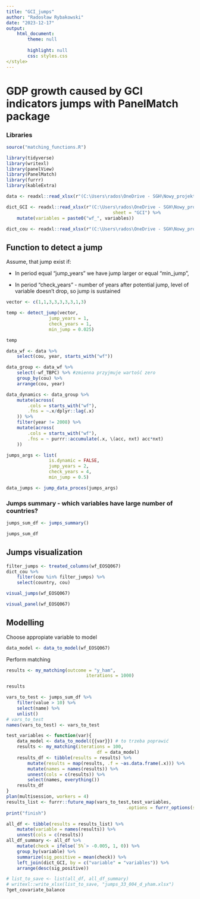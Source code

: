 ```yaml
---
title: "GCI_jumps"
author: "Radosław Rybakowski"
date: "2023-12-17"
output: 
	html_document:
		theme: null
		
		highlight: null
		css: styles.css
</style>
---
```


# GDP growth caused by GCI indicators jumps with PanelMatch package

### Libraries

```r
source("matching_functions.R")

```

```r
library(tidyverse)
library(writexl)
library(panelView)
library(PanelMatch)
library(furrr)
library(kableExtra)

data <- readxl::read_xlsx(r"(C:\Users\rados\OneDrive - SGH\Nowy_projekt_BNK\2_Przetwarzanie_danych\Data_merging\database_2023_12_22.xlsx)")

dict_GCI <- readxl::read_xlsx(r"(C:\Users\rados\OneDrive - SGH\Nowy_projekt_BNK\dict_master.xlsx)",
										sheet = "GCI") %>% 
	mutate(variables = paste0("wf_", variables))

dict_cou <- readxl::read_xlsx(r"(C:\Users\rados\OneDrive - SGH\Nowy_projekt_BNK\dict_master.xlsx)")
```

## Function to detect a jump

Assume, that jump exist if:

-   In period equal "jump_years" we have jump larger or equal "min_jump",

-   In period "check_years" - number of years after potential jump, level of variable doesn't drop, so jump is sustained

```r

vector <- c(1,1,3,3,3,3,3,1,3)

temp <- detect_jump(vector,
				jump_years = 1,
				check_years = 1,
				min_jump = 0.025)

temp
```

```r

data_wf <- data %>% 
	select(cou, year, starts_with("wf")) 

data_group <- data_wf %>%
	select(-wf_TBPC) %>% #zmienna przyjmuje wartość zero
	group_by(cou) %>%
	arrange(cou, year)

data_dynamics <- data_group %>% 
	mutate(across(
		.cols = starts_with("wf"),
		.fns = ~.x/dplyr::lag(.x)
	)) %>% 
	filter(year != 2008) %>% 
	mutate(across(
		.cols = starts_with("wf"),
		.fns = ~ purrr::accumulate(.x, \(acc, nxt) acc*nxt)
	)) 
```

```r
jumps_args <- list(
				is.dynamic = FALSE,
				jump_years = 2,
				check_years = 4,
				min_jump = 0.5)

data_jumps <- jump_data_proces(jumps_args)

```

### Jumps summary - which variables have large number of countries?

```r
jumps_sum_df <- jumps_summary()

jumps_sum_df 
```

## Jumps visualization

```r
filter_jumps <- treated_columns(wf_EOSQ067)
dict_cou %>% 
	filter(cou %in% filter_jumps) %>% 
	select(country, cou)

```

```r
visual_jumps(wf_EOSQ067)
```

```r
visual_panel(wf_EOSQ067)
```

## Modelling

Choose appropiate variable to model

```r
data_model <- data_to_model(wf_EOSQ067)


```

Perform matching

```r

results <- my_matching(outcome = "y_ham",
							  iterations = 1000)

```

```r
results 
```

```r
vars_to_test <- jumps_sum_df %>% 
	filter(value > 10) %>%
	select(name) %>%  
	unlist()
# vars_to_test
names(vars_to_test) <- vars_to_test
```

```r

test_variables <- function(var){
	data_model <- data_to_model({{var}}) # to trzeba poprawić
	results <- my_matching(iterations = 100,
								  df = data_model)
	results_df <- tibble(results = results) %>%
		mutate(results = map(results, .f = ~as.data.frame(.x))) %>% 
		mutate(names = names(results)) %>%
		unnest(cols = c(results)) %>% 
		select(names, everything())
	results_df
}
plan(multisession, workers = 4)
results_list <- furrr::future_map(vars_to_test,test_variables,
											 .options = furrr_options(seed = 123))
print("finish")
```

```r

all_df <- tibble(results = results_list) %>%
	mutate(variable = names(results)) %>%
	unnest(cols = c(results)) 
all_df_summary <- all_df %>%
	mutate(check = ifelse(`5%`> -0.005, 1, 0)) %>% 
	group_by(variable) %>% 
	summarize(sig_positive = mean(check)) %>% 
	left_join(dict_GCI, by = c("variable" = "variables")) %>% 
	arrange(desc(sig_positive))

# list_to_save <- list(all_df, all_df_summary)
# writexl::write_xlsx(list_to_save, "jumps_33_004_d_yham.xlsx")
?get_covariate_balance


```
